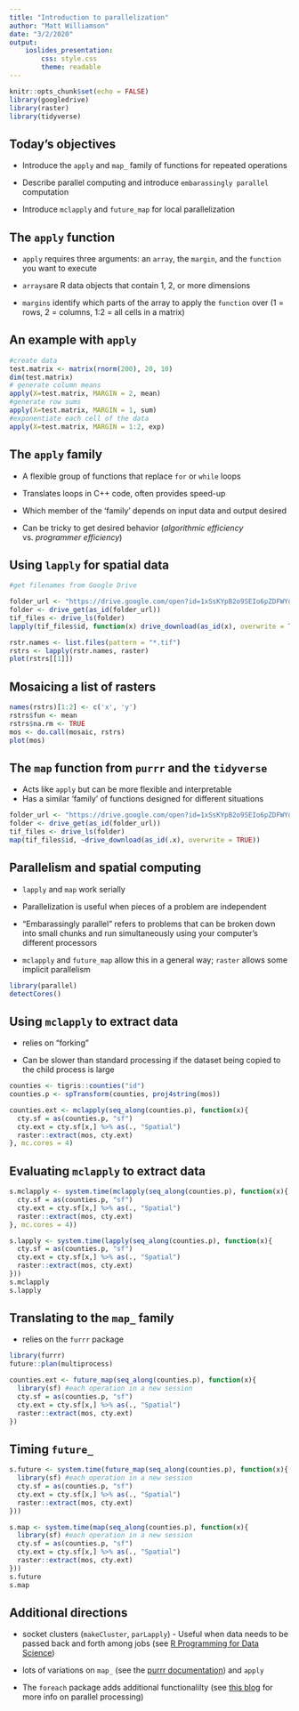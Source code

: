 ```yaml
---
title: "Introduction to parallelization"
author: "Matt Williamson"
date: "3/2/2020"
output: 
    ioslides_presentation:
        css: style.css
        theme: readable
---
```


```r
knitr::opts_chunk$set(echo = FALSE)
library(googledrive)
library(raster)
library(tidyverse)
```

## Today's objectives

- Introduce the `apply` and `map_` family of functions for repeated operations

- Describe parallel computing and introduce `embarassingly parallel` computation

- Introduce `mclapply` and `future_map` for local parallelization

## The `apply` function

- `apply` requires three arguments: an `array`, the `margin`, and the `function` you want to execute

- `arrays`are R data objects that contain 1, 2, or more dimensions

- `margins` identify which parts of the array to apply the `function` over (1 = rows, 2 = columns, 1:2 = all cells in a matrix) 

## An example with `apply`

```r
#create data
test.matrix <- matrix(rnorm(200), 20, 10)
dim(test.matrix)
# generate column means
apply(X=test.matrix, MARGIN = 2, mean)
#generate row sums
apply(X=test.matrix, MARGIN = 1, sum)
#exponentiate each cell of the data
apply(X=test.matrix, MARGIN = 1:2, exp)

```


## The `apply` family

- A flexible group of functions that replace `for` or `while` loops

- Translates loops in C++ code, often provides speed-up

- Which member of the 'family' depends on input data and output desired

- Can be tricky to get desired behavior (*algorithmic efficiency* vs. *programmer efficiency*)


## Using `lapply` for spatial data

```r
#get filenames from Google Drive

folder_url <- "https://drive.google.com/open?id=1xSsKYpB2o9SEIo6pZDFWYqVthb162_Zo"
folder <- drive_get(as_id(folder_url))
tif_files <- drive_ls(folder)
lapply(tif_files$id, function(x) drive_download(as_id(x), overwrite = TRUE))

rstr.names <- list.files(pattern = "*.tif")
rstrs <- lapply(rstr.names, raster)
plot(rstrs[[1]])
```

## Mosaicing a list of rasters

```r

names(rstrs)[1:2] <- c('x', 'y')
rstrs$fun <- mean
rstrs$na.rm <- TRUE
mos <- do.call(mosaic, rstrs)
plot(mos)
```

## The `map` function from `purrr` and the `tidyverse` 

- Acts like `apply` but can be more flexible and interpretable
- Has a similar 'family' of functions designed for different situations

```r
folder_url <- "https://drive.google.com/open?id=1xSsKYpB2o9SEIo6pZDFWYqVthb162_Zo"
folder <- drive_get(as_id(folder_url))
tif_files <- drive_ls(folder)
map(tif_files$id, ~drive_download(as_id(.x), overwrite = TRUE))
```

## Parallelism and spatial computing

- `lapply` and `map` work serially

- Parallelization is useful when pieces of a problem are independent 

- "Embarassingly parallel" refers to problems that can be broken down into small chunks and run simultaneously using your computer's different processors

- `mclapply` and `future_map` allow this in a general way; `raster` allows some implicit parallelism

```r
library(parallel)
detectCores()

```

## Using `mclapply` to extract data

- relies on "forking" 

- Can be slower than standard processing if the dataset being copied to the child process is large
```r
counties <- tigris::counties("id")
counties.p <- spTransform(counties, proj4string(mos))

counties.ext <- mclapply(seq_along(counties.p), function(x){
  cty.sf = as(counties.p, "sf") 
  cty.ext = cty.sf[x,] %>% as(., "Spatial")
  raster::extract(mos, cty.ext)
}, mc.cores = 4)
```

## Evaluating `mclapply` to extract data

```r
s.mclapply <- system.time(mclapply(seq_along(counties.p), function(x){
  cty.sf = as(counties.p, "sf") 
  cty.ext = cty.sf[x,] %>% as(., "Spatial")
  raster::extract(mos, cty.ext)
}, mc.cores = 4))

s.lapply <- system.time(lapply(seq_along(counties.p), function(x){
  cty.sf = as(counties.p, "sf") 
  cty.ext = cty.sf[x,] %>% as(., "Spatial")
  raster::extract(mos, cty.ext)
}))
s.mclapply
s.lapply
```
## Translating to the `map_` family
- relies on the `furrr` package
```r
library(furrr)
future::plan(multiprocess)

counties.ext <- future_map(seq_along(counties.p), function(x){
  library(sf) #each operation in a new session
  cty.sf = as(counties.p, "sf") 
  cty.ext = cty.sf[x,] %>% as(., "Spatial")
  raster::extract(mos, cty.ext)
})

```

## Timing `future_`

```r
s.future <- system.time(future_map(seq_along(counties.p), function(x){
  library(sf) #each operation in a new session
  cty.sf = as(counties.p, "sf") 
  cty.ext = cty.sf[x,] %>% as(., "Spatial")
  raster::extract(mos, cty.ext)
}))

s.map <- system.time(map(seq_along(counties.p), function(x){
  library(sf) #each operation in a new session
  cty.sf = as(counties.p, "sf") 
  cty.ext = cty.sf[x,] %>% as(., "Spatial")
  raster::extract(mos, cty.ext)
}))
s.future
s.map
```


## Additional directions

- socket clusters (`makeCluster`, `parLapply`) - Useful when data needs to be passed back and forth among jobs (see [R Programming for Data Science](https://bookdown.org/rdpeng/rprogdatascience/parallel-computation.html))

- lots of variations on `map_` (see the [purrr documentation](https://purrr.tidyverse.org/reference/map.html)) and `apply`

- The `foreach` package adds additional functionalilty (see [this blog](https://www.r-bloggers.com/how-to-go-parallel-in-r-basics-tips/) for more info on parallel processing)




